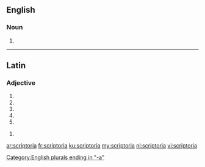 ==English==

===Noun===
{{head|en|plural}}

# {{plural of|scriptorium|lang=en|nocat=1}}

[[Category:English plurals ending in "-a"]]

----

==Latin==

===Adjective===
{{la-adj-form|scriptōria}}

# {{inflection of|scriptōrius||nom|f|s|lang=la}}
# {{inflection of|scriptōrius||nom|n|p|lang=la}}
# {{inflection of|scriptōrius||acc|n|p|lang=la}}
# {{inflection of|scriptōrius||voc|f|s|lang=la}}
# {{inflection of|scriptōrius||voc|n|p|lang=la}}

{{la-adj-form|scriptōriā}}

# {{inflection of|scriptōrius||abl|f|s|lang=la}}

[[ar:scriptoria]]
[[fr:scriptoria]]
[[ku:scriptoria]]
[[my:scriptoria]]
[[nl:scriptoria]]
[[vi:scriptoria]]